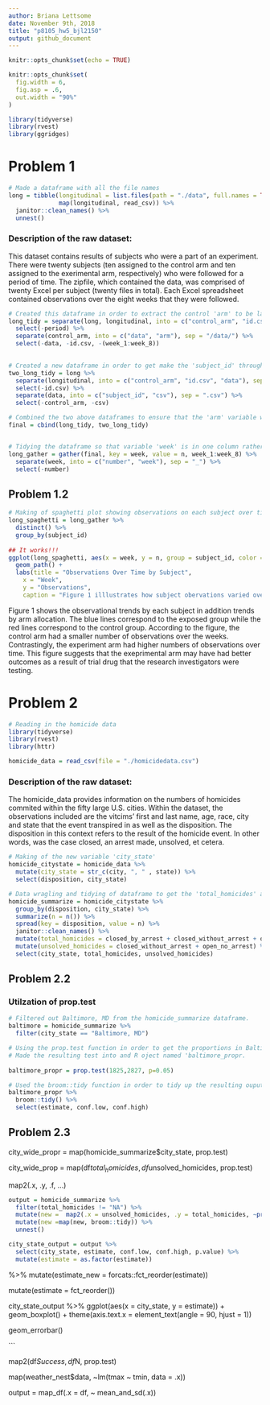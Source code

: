 ```yaml
---
author: Briana Lettsome
date: November 9th, 2018
title: "p8105_hw5_bjl2150"
output: github_document
---
```


```r
knitr::opts_chunk$set(echo = TRUE)

knitr::opts_chunk$set(
  fig.width = 6,
  fig.asp = .6,
  out.width = "90%"
)

library(tidyverse)
library(rvest)
library(ggridges)
```

# Problem 1
```r
# Made a dataframe with all the file names
long = tibble(longitudinal = list.files(path = "./data", full.names = TRUE),
              map(longitudinal, read_csv)) %>% 
  janitor::clean_names() %>%
  unnest()
```

### Description of the raw dataset:

This dataset contains results of subjects who were a part of an experiment. There were twenty subjects (ten assigned to the control arm and ten assigned to the exerimental arm, respectively) who were followed for a period of time. The zipfile, which contained the data, was comprised of twenty Excel per subject (twenty files in total). Each Excel spreadsheet contained observations over the eight weeks that they were followed.

```r
# Created this dataframe in order to extract the control 'arm' to be later added to another dataframe.
long_tidy = separate(long, longitudinal, into = c("control_arm", "id.csv", "period"), sep = "_") %>%
  select(-period) %>%
  separate(control_arm, into = c("data", "arm"), sep = "/data/") %>%
  select(-data, -id.csv, -(week_1:week_8))
  

# Created a new dataframe in order to get make the 'subject_id' through wrangling of the data.
two_long_tidy = long %>% 
  separate(longitudinal, into = c("control_arm", "id.csv", "data"), sep = "/") %>%
  select(-id.csv) %>%
  separate(data, into = c("subject_id", "csv"), sep = ".csv") %>%
  select(-control_arm, -csv) 

# Combined the two above dataframes to ensure that the 'arm' variable was included in the final dataframe.
final = cbind(long_tidy, two_long_tidy)


# Tidying the dataframe so that variable 'week' is in one column rather than spread out.
long_gather = gather(final, key = week, value = n, week_1:week_8) %>%
  separate(week, into = c("number", "week"), sep = "_") %>%
  select(-number)
```

## Problem 1.2
```r
# Making of spaghetti plot showing observations on each subject over time.
long_spaghetti = long_gather %>%
  distinct() %>%
  group_by(subject_id) 
  
## It works!!!
ggplot(long_spaghetti, aes(x = week, y = n, group = subject_id, color = arm)) + 
  geom_path() +
  labs(title = "Observations Over Time by Subject",
    x = "Week",
    y = "Observations",
    caption = "Figure 1 illlustrates how subject obervations varied over time individually and by arm allocation.")
```

Figure 1 shows the observational trends by each subject in addition trends by arm allocation. The blue lines correspond to the exposed group while the red lines correspond to the control group. 
According to the figure, the control arm had a smaller number of observations over the weeks. Contrastingly, the  experiment arm had higher numbers of observations over time. This figure suggests that the exeprimental arm may have had better outcomes as a result of trial drug that the research investigators were testing.


# Problem 2

```r
# Reading in the homicide data
library(tidyverse)
library(rvest)
library(httr)

homicide_data = read_csv(file = "./homicidedata.csv")
```


### Description of the raw dataset:

The homicide_data  provides information on the numbers of homicides commited within the fifty large U.S. cities. Within the dataset, the observations included are the vitcims' first and last name, age, race, city and state that the event transpired in as well as the disposition. The disposition in this context refers to the result of the homicide event. In other words, was the case closed, an arrest made, unsolved, et cetera. 

```r
# Making of the new variable 'city_state'
homicide_citystate = homicide_data %>%
  mutate(city_state = str_c(city, ", " , state)) %>%
  select(disposition, city_state)

# Data wragling and tidying of dataframe to get the 'total_homicides' and 'unsolved_homicides' variables
homicide_summarize = homicide_citystate %>% 
  group_by(disposition, city_state) %>%
  summarize(n = n()) %>%
  spread(key = disposition, value = n) %>%
  janitor::clean_names() %>%
  mutate(total_homicides = closed_by_arrest + closed_without_arrest + open_no_arrest) %>%
  mutate(unsolved_homicides = closed_without_arrest + open_no_arrest) %>%
  select(city_state, total_homicides, unsolved_homicides)
```

## Problem 2.2

### Utilzation of prop.test
```r
# Filtered out Baltimore, MD from the homicide_summarize dataframe.
baltimore = homicide_summarize %>%
  filter(city_state == "Baltimore, MD") 

# Using the prop.test function in order to get the proportions in Baltimore.
# Made the resulting test into and R oject named 'baltimore_propr.
  
baltimore_propr = prop.test(1825,2827, p=0.05) 

# Used the broom::tidy function in order to tidy up the resulting ouput. Then selected the estimate, and low and high confidence intervals.
baltimore_propr %>%
  broom::tidy() %>%
  select(estimate, conf.low, conf.high)
```

## Problem 2.3

city_wide_propr = map(homicide_summarize$city_state, prop.test)


city_wide_prop = map(df$total_homicides, df$unsolved_homicides, prop.test)

map2(.x, .y, .f, ...)

```r
output = homicide_summarize %>%
  filter(total_homicides != "NA") %>%
  mutate(new =  map2(.x = unsolved_homicides, .y = total_homicides, ~prop.test(x = .x, n = .y))) %>%
  mutate(new =map(new, broom::tidy)) %>% 
  unnest()

city_state_output = output %>%
  select(city_state, estimate, conf.low, conf.high, p.value) %>% 
  mutate(estimate = as.factor(estimate)) 
```
%>%
  mutate(estimate_new = forcats::fct_reorder(estimate))

  mutate(estimate = fct_reorder())

city_state_output %>% 
  ggplot(aes(x = city_state, y = estimate)) + geom_boxplot() +
  theme(axis.text.x = element_text(angle = 90, hjust = 1))

geom_errorbar()


```

map2(df$Success, df$N, prop.test)

map(weather_nest$data, ~lm(tmax ~ tmin, data = .x))

output = map_df(.x = df, ~ mean_and_sd(.x))





